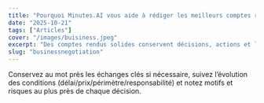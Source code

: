 ```yaml
---
title: "Pourquoi Minutes.AI vous aide à rédiger les meilleurs comptes rendus de négociation"
date: "2025-10-21"
tags: ["Articles"]
cover: "/images/buisiness.jpeg"
excerpt: "Des comptes rendus solides conservent décisions, actions et le contexte de l’échange (demandes & concessions) pour des décisions plus rapides et plus fiables."
slug: "businessnegotiation"
---
```


Conservez au mot près les échanges clés si nécessaire, suivez l’évolution des conditions (délai/prix/périmètre/responsabilité) et notez motifs et risques au plus près de chaque décision.
